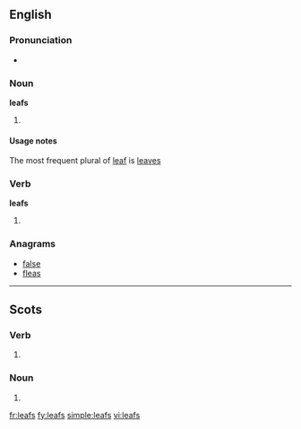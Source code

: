 ==English==

===Pronunciation===
* {{IPA|/liːfs/}}

===Noun===
'''leafs'''

# {{context|nonstandard|lang=en}} {{plural of|leaf}}

====Usage notes====
The most frequent plural of [[leaf]] is [[leaves]]

===Verb===
'''leafs'''

# {{en-third-person singular of|leaf}}

===Anagrams===
* [[false#English|false]]
* [[fleas#English|fleas]]

----

==Scots==

===Verb===
{{head|sco}}

# {{sco-third-person singular of|leaf}}

===Noun===
{{head|sco|plural}}

# {{plural of|leaf|lang=sco}}

[[fr:leafs]]
[[fy:leafs]]
[[simple:leafs]]
[[vi:leafs]]
